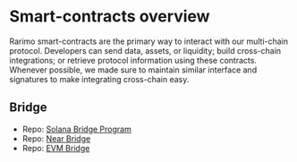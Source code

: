 ---
---

# Smart-contracts overview

Rarimo smart-contracts are the primary way to interact with our multi-chain protocol.
Developers can send data, assets, or liquidity; build cross-chain integrations; or retrieve protocol information using these contracts.
Whenever possible, we made sure to maintain similar interface and signatures to make integrating cross-chain easy.

## Bridge

- Repo: [Solana Bridge Program](gitlab.com/rarimo/contracts/solana-bridge-program)
- Repo: [Near Bridge](gitlab.com/rarimo/contracts/near-bridge)
- Repo: [EVM Bridge](gitlab.com/rarimo/contracts/evm-bridge)